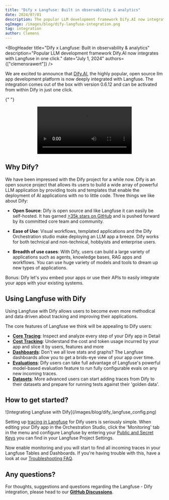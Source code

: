 ```yaml
---
title: "Dify x Langfuse: Built in observability & analytics"
date: 2024/07/01
description: The popular LLM development framework Dify.AI now integrates with Langfuse out of the box and in one click.
ogImage: /images/blog/dify-langfuse-integration.png
tag: integration
author: Clemens
---
```



<BlogHeader
  title="Dify x Langfuse: Built in observability & analytics"
  description="Popular LLM development framework Dify.AI now integrates with Langfuse in one click."
  date="July 1, 2024"
  authors={["clemensrawert"]}
/>

We are excited to announce that [Dify.AI](https://dify.ai/), the highly popular, open source llm app development platform is now deeply integrated with Langfuse. The integration comes out of the box with version 0.6.12 and can be activated from within Dify in just one click.

{" "}
<center>
  <Video
    src="https://static.langfuse.com/docs-videos/dify_integration.mp4"
    aspectRatio={1568 / 1080}
    title="Introducing the Langfuse - Dify Integration"
  />
</center>

## Why Dify?

We have been impressed with the Dify project for a while now. Dify is an open source project that allows its users to build a wide array of powerful LLM application by providing tools and templates that enable the deployment of AI applications with no to little code. Three things we like about Dify:

- **Open Source**: Dify is open source and like Langfuse it can easily be self-hosted. It has garned [>35k stars on GitHub](https://github.com/langgenius/dify) and is pushed forward by its committed core team and community.

- **Ease of Use**: Visual workflows, templated applications and the Dify Orchestration studio make deploying an LLM app a breeze. Dify works for both technical and non-technical, hobbyists and enterprise users.

- **Breadth of use cases**: With Dify, users can build a large variety of applications such as agents, knowledge bases, RAG apps and workflows. You can use huge variety of models and tools to dream up new types of applications.

Bonus: Dify let's you embed your apps or use their APIs to easily integrate your apps with your existing systems.

## Using Langfuse with Dify

Using Langfuse with Dify allows users to become even more methodical and data driven about tracking and improving their applications.

The core features of Langfuse we think will be appealing to Dify users:

- **[Core Tracing](/docs/tracing)**: Inspect and analyze every step of your Dify app in Detail
- **[Cost Tracking](/docs/model-usage-and-cost)**: Understand the cost and token usage incurred by your app and slice it by users, features and more
- **[Dashboards](/docs/analytics/overview)**: Don't we all love stats and graphs? The Langfuse dashboards allow you to get a brids-eye view of your app over time.
- **[Evaluations](/docs/scores/model-based-evals)**: Dify users can take full advantage of Langfuse's powerful model-based evaluation feature to run fully configurable evals on any new incoming traces.
- **[Datasets](/docs/datasets/overview)**: More advanced users can start adding traces from Dify to their datasets and prepare for running tests against their 'golden data'.

## How to get started?

<Frame className="my-10" fullWidth>
  ![Integrating Langfuse with Dify](/images/blog/dify_langfuse_config.png)
</Frame>

Setting up [tracing in Langfuse](/docs/tracing) for Dify users is seriously simple. When editing your Dify app in the Orchestration Studio, click the 'Monitoring' tab in the menu and configure Langfuse by entering your [Public and Secret Keys](/faq/all/where-are-langfuse-api-keys) you can find in your Langfuse Project Settings.

Now enable monitoring and you will start to find all incoming traces in your Langfuse Tables and Dashboards. If you're having trouble with this, have a look at our [Troubleshooting FAQ](/faq/all/missing-traces).

## Any questions?

For thoughts, suggestions and questions regarding the Langfuse - Dify integration, please head to our [**GitHub Discussions**](https://github.com/orgs/langfuse/discussions).
